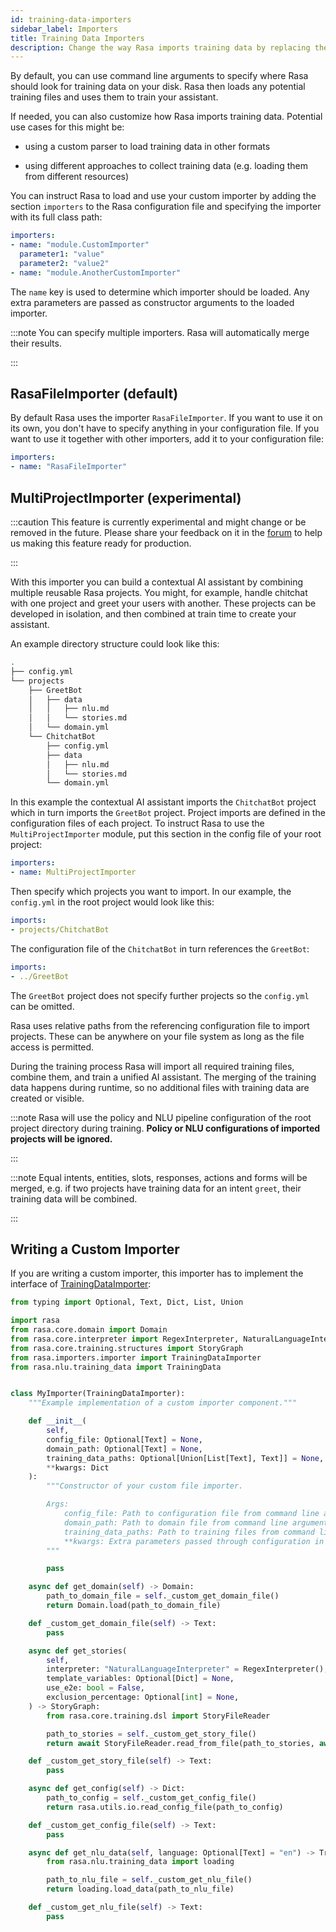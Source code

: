 ```yaml
---
id: training-data-importers
sidebar_label: Importers
title: Training Data Importers
description: Change the way Rasa imports training data by replacing the default importer or writing your own importer.
---
```


By default, you can use command line arguments to specify where Rasa should look
for training data on your disk. Rasa then loads any potential training files and uses
them to train your assistant.

If needed, you can also customize how Rasa imports training data.
Potential use cases for this might be:

* using a custom parser to load training data in other formats

* using different approaches to collect training data (e.g. loading them from different resources)

You can instruct Rasa to load and use your custom importer by adding the section
`importers` to the Rasa configuration file and specifying the importer with its
full class path:

```yaml
importers:
- name: "module.CustomImporter"
  parameter1: "value"
  parameter2: "value2"
- name: "module.AnotherCustomImporter"
```

The `name` key is used to determine which importer should be loaded. Any extra
parameters are passed as constructor arguments to the loaded importer.

:::note
You can specify multiple importers. Rasa will automatically merge their results.

:::

## RasaFileImporter (default)

By default Rasa uses the importer `RasaFileImporter`. If you want to use it on its
own, you don't have to specify anything in your configuration file.
If you want to use it together with other importers, add it to your
configuration file:

```yaml
importers:
- name: "RasaFileImporter"
```

## MultiProjectImporter (experimental)

:::caution
This feature is currently experimental and might change or be removed in the future.
Please share your feedback on it in the [forum](https://forum.rasa.com) to help
us making this feature ready for production.

:::

With this importer you can build a contextual AI assistant by combining multiple
reusable Rasa projects.
You might, for example, handle chitchat with one project and greet your users with
another. These projects can be developed in isolation, and then combined at train time
to create your assistant.

An example directory structure could look like this:

```bash
.
├── config.yml
└── projects
    ├── GreetBot
    │   ├── data
    │   │   ├── nlu.md
    │   │   └── stories.md
    │   └── domain.yml
    └── ChitchatBot
        ├── config.yml
        ├── data
        │   ├── nlu.md
        │   └── stories.md
        └── domain.yml
```

In this example the contextual AI assistant imports the `ChitchatBot` project which in turn
imports the `GreetBot` project. Project imports are defined in the configuration files of
each project.
To instruct Rasa to use the `MultiProjectImporter` module, put this section in the config
file of your root project:

```yaml
importers:
- name: MultiProjectImporter
```

Then specify which projects you want to import.
In our example, the `config.yml` in the root project would look like this:

```yaml
imports:
- projects/ChitchatBot
```

The configuration file of the `ChitchatBot` in turn references the `GreetBot`:

```yaml
imports:
- ../GreetBot
```

The `GreetBot` project does not specify further projects so the `config.yml` can be
omitted.

Rasa uses relative paths from the referencing configuration file to import projects.
These can be anywhere on your file system as long as the file access is permitted.

During the training process Rasa will import all required training files, combine
them, and train a unified AI assistant. The merging of the training data happens during
runtime, so no additional files with training data are created or visible.

:::note
Rasa will use the policy and NLU pipeline configuration of the root project
directory during training. **Policy or NLU configurations of imported projects
will be ignored.**

:::

:::note
Equal intents, entities, slots, responses, actions and forms will be merged,
e.g. if two projects have training data for an intent `greet`,
their training data will be combined.

:::

## Writing a Custom Importer

If you are writing a custom importer, this importer has to implement the interface of
[TrainingDataImporter](./training-data-importers.mdx#training-data-importers-trainingfileimporter):

```python
from typing import Optional, Text, Dict, List, Union

import rasa
from rasa.core.domain import Domain
from rasa.core.interpreter import RegexInterpreter, NaturalLanguageInterpreter
from rasa.core.training.structures import StoryGraph
from rasa.importers.importer import TrainingDataImporter
from rasa.nlu.training_data import TrainingData


class MyImporter(TrainingDataImporter):
    """Example implementation of a custom importer component."""

    def __init__(
        self,
        config_file: Optional[Text] = None,
        domain_path: Optional[Text] = None,
        training_data_paths: Optional[Union[List[Text], Text]] = None,
        **kwargs: Dict
    ):
        """Constructor of your custom file importer.

        Args:
            config_file: Path to configuration file from command line arguments.
            domain_path: Path to domain file from command line arguments.
            training_data_paths: Path to training files from command line arguments.
            **kwargs: Extra parameters passed through configuration in configuration file.
        """

        pass

    async def get_domain(self) -> Domain:
        path_to_domain_file = self._custom_get_domain_file()
        return Domain.load(path_to_domain_file)

    def _custom_get_domain_file(self) -> Text:
        pass

    async def get_stories(
        self,
        interpreter: "NaturalLanguageInterpreter" = RegexInterpreter(),
        template_variables: Optional[Dict] = None,
        use_e2e: bool = False,
        exclusion_percentage: Optional[int] = None,
    ) -> StoryGraph:
        from rasa.core.training.dsl import StoryFileReader

        path_to_stories = self._custom_get_story_file()
        return await StoryFileReader.read_from_file(path_to_stories, await self.get_domain())

    def _custom_get_story_file(self) -> Text:
        pass

    async def get_config(self) -> Dict:
        path_to_config = self._custom_get_config_file()
        return rasa.utils.io.read_config_file(path_to_config)

    def _custom_get_config_file(self) -> Text:
        pass

    async def get_nlu_data(self, language: Optional[Text] = "en") -> TrainingData:
        from rasa.nlu.training_data import loading

        path_to_nlu_file = self._custom_get_nlu_file()
        return loading.load_data(path_to_nlu_file)

    def _custom_get_nlu_file(self) -> Text:
        pass
``` 